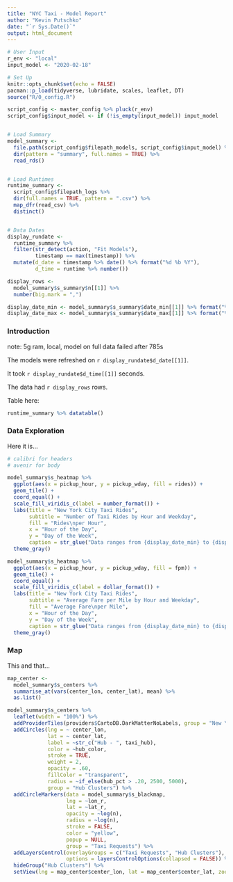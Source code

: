 ```yaml
---
title: "NYC Taxi - Model Report"
author: "Kevin Putschko"
date: "`r Sys.Date()`"
output: html_document
---
```


```r

# User Input
r_env <- "local"
input_model <- "2020-02-18"

# Set Up
knitr::opts_chunk$set(echo = FALSE)
pacman::p_load(tidyverse, lubridate, scales, leaflet, DT)
source("R/0_config.R")

script_config <- master_config %>% pluck(r_env)
script_config$input_model <- if (!is_empty(input_model)) input_model


# Load Summary
model_summary <- 
  file.path(script_config$filepath_models, script_config$input_model) %>% 
  dir(pattern = "summary", full.names = TRUE) %>% 
  read_rds()


# Load Runtimes
runtime_summary <- 
  script_config$filepath_logs %>% 
  dir(full.names = TRUE, pattern = ".csv") %>% 
  map_dfr(read_csv) %>% 
  distinct()


# Data Dates
display_rundate <- 
  runtime_summary %>% 
  filter(str_detect(action, "Fit Models"),
         timestamp == max(timestamp)) %>% 
  mutate(d_date = timestamp %>% date() %>% format("%d %b %Y"),
         d_time = runtime %>% number())

display_rows <- 
  model_summary$s_summary$n[[1]] %>% 
  number(big.mark = ",")

display_date_min <- model_summary$s_summary$date_min[[1]] %>% format("%b %Y")
display_date_max <- model_summary$s_summary$date_max[[1]] %>% format("%b %Y")
```


### Introduction

note: 5g ram, local, model on full data failed after 785s

The models were refreshed on `r display_rundate$d_date[[1]]`.  

It took `r display_rundate$d_time[[1]]` seconds.

The data had `r display_rows` rows.

Table here:

```r
runtime_summary %>% datatable()
```

### Data Exploration

Here it is...

```r
# calibri for headers
# avenir for body

model_summary$s_heatmap %>%
  ggplot(aes(x = pickup_hour, y = pickup_wday, fill = rides)) +
  geom_tile() +
  coord_equal() +
  scale_fill_viridis_c(label = number_format()) +
  labs(title = "New York City Taxi Rides", 
       subtitle = "Number of Taxi Rides by Hour and Weekday",
       fill = "Rides\nper Hour",
       x = "Hour of the Day",
       y = "Day of the Week",
       caption = str_glue("Data ranges from {display_date_min} to {display_date_max}")) +
  theme_gray()

model_summary$s_heatmap %>%
  ggplot(aes(x = pickup_hour, y = pickup_wday, fill = fpm)) +
  geom_tile() +
  coord_equal() +
  scale_fill_viridis_c(label = dollar_format()) +
  labs(title = "New York City Taxi Rides", 
       subtitle = "Average Fare per Mile by Hour and Weekday",
       fill = "Average Fare\nper Mile",
       x = "Hour of the Day",
       y = "Day of the Week",
       caption = str_glue("Data ranges from {display_date_min} to {display_date_max}")) +
  theme_gray()
```

### Map

This and that...

```r
map_center <-
  model_summary$s_centers %>%
  summarise_at(vars(center_lon, center_lat), mean) %>%
  as.list()

model_summary$s_centers %>%
  leaflet(width = "100%") %>%
  addProviderTiles(providers$CartoDB.DarkMatterNoLabels, group = "New York City") %>%
  addCircles(lng = ~ center_lon,
             lat = ~ center_lat,
             label = ~str_c("Hub - ", taxi_hub),
             color = ~hub_color,
             stroke = TRUE,
             weight = 2,
             opacity = .60,
             fillColor = "transparent",
             radius = ~if_else(hub_pct > .20, 2500, 5000),
             group = "Hub Clusters") %>%
  addCircleMarkers(data = model_summary$s_blackmap,
                   lng = ~lon_r,
                   lat = ~lat_r,
                   opacity = ~log(n),
                   radius = ~log(n),
                   stroke = FALSE,
                   color = "yellow",
                   popup = NULL,
                   group = "Taxi Requests") %>%
  addLayersControl(overlayGroups = c("Taxi Requests", "Hub Clusters"),
                   options = layersControlOptions(collapsed = FALSE)) %>%
  hideGroup("Hub Clusters") %>%
  setView(lng = map_center$center_lon, lat = map_center$center_lat, zoom = 10)
```

